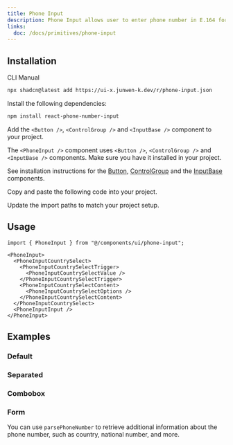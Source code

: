 ```yaml
---
title: Phone Input
description: Phone Input allows user to enter phone number in E.164 format.
links:
  doc: /docs/primitives/phone-input
---
```


<ComponentPreview name="phone-input-demo" />

## Installation

<Tabs defaultValue="cli">

<TabsList>
  <TabsTrigger value="cli">CLI</TabsTrigger>
  <TabsTrigger value="manual">Manual</TabsTrigger>
</TabsList>
<TabsContent value="cli">

```bash
npx shadcn@latest add https://ui-x.junwen-k.dev/r/phone-input.json
```

</TabsContent>

<TabsContent value="manual">

<Steps>

<Step>Install the following dependencies:</Step>

```bash
npm install react-phone-number-input
```

<Step>

Add the `<Button />`, `<ControlGroup />` and `<InputBase />` component to your project.

</Step>

The `<PhoneInput />` component uses `<Button />`, `<ControlGroup />` and `<InputBase />` components. Make sure you have it installed in your project.

See installation instructions for the [Button](/docs/components/button#installation), [ControlGroup](/docs/components/control-group#installation) and the [InputBase](/docs/components/input-base#installation) components.

<Step>Copy and paste the following code into your project.</Step>

<ComponentSource name="phone-input" />

<Step>Update the import paths to match your project setup.</Step>

</Steps>

</TabsContent>

</Tabs>

## Usage

```tsx
import { PhoneInput } from "@/components/ui/phone-input";
```

```tsx
<PhoneInput>
  <PhoneInputCountrySelect>
    <PhoneInputCountrySelectTrigger>
      <PhoneInputCountrySelectValue />
    </PhoneInputCountrySelectTrigger>
    <PhoneInputCountrySelectContent>
      <PhoneInputCountrySelectOptions />
    </PhoneInputCountrySelectContent>
  </PhoneInputCountrySelect>
  <PhoneInputInput />
</PhoneInput>
```

## Examples

### Default

<ComponentPreview name="phone-input-demo" />

### Separated

<ComponentPreview name="phone-input-separated" />

### Combobox

<ComponentPreview name="phone-input-combobox" />

### Form

You can use `parsePhoneNumber` to retrieve additional information about the phone number, such as country, national number, and more.

<ComponentPreview name="phone-input-form" />
